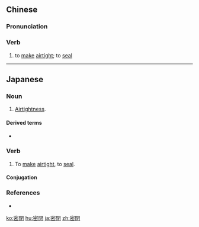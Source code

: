 {{also|密闭}}
==Chinese==
{{zh-forms|s=密闭}}

===Pronunciation===
{{zh-pron
|m=mìbì
|c=mat6 bai3
|mn=bi̍t-pì
|cat=v
}}

===Verb===
{{zh-verb}}

# to [[make]] [[airtight]]; to [[seal]]

----

==Japanese==
{{ja-kanjitab|みつ|k1=みっ|へい|k2=ぺい|r=y|yomi=on}}

===Noun===
{{ja-noun|みっぺい}}

# [[airtightness|Airtightness]].

====Derived terms====
* {{ja-r|密閉型|みっぺいがた|gloss=hermetic seal}}

===Verb===
{{ja-verb-suru|みっぺい}}

# To [[make]] [[airtight]], to [[seal]].
#: {{ja-usex|'''密閉した'''容器|'''みっぺい-した'''ようき|an '''airtight''' container}}

====Conjugation====
{{ja-suru|みっぺい}}

===References===
* {{R:Shogakukan}}

[[ko:密閉]]
[[hu:密閉]]
[[ja:密閉]]
[[zh:密閉]]